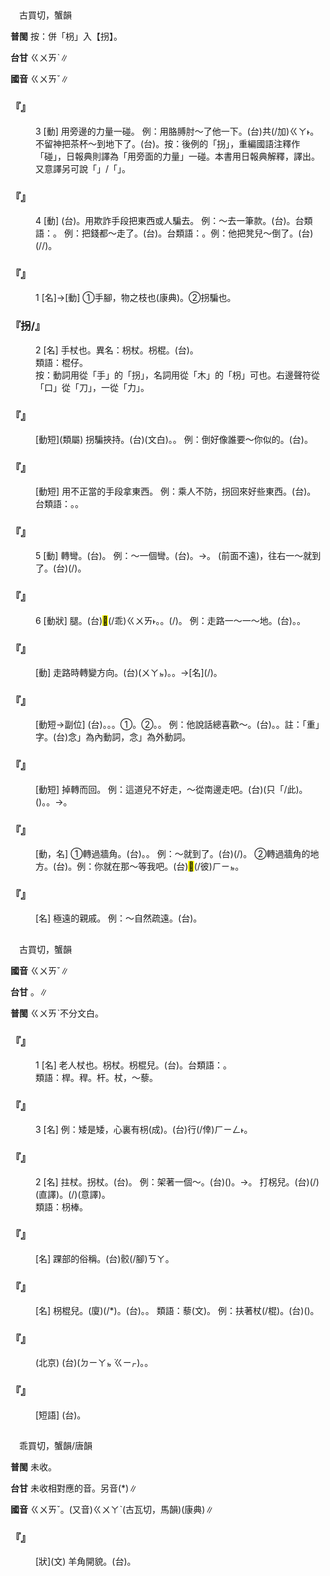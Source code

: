 
=={{ruby|拐|ㄍㄨㄞˇ}}==

　古買切，蟹韻

'''普閩''' 按：併「枴」入【拐】。

'''台甘''' <rt>ㄍㄨㄞˋ</rt>∥

'''國音''' <rt>ㄍㄨㄞˇ</rt>∥

    

==='''『{{ruby|拐|ㄍㄨㄞˇ}}』'''===
:3  [動] 用旁邊的力量一碰。 例：用胳膊肘～了他一下。(台){{ruby|用|ㄧㆲ˫}}{{ruby|手|ㄑㄧㄨˋ}}{{ruby|股|ㄍㆦˋ}}{{ruby|頭|ㄊㄠˊ}}共(/加)<rt>ㄍㄚ˫</rt>{{ruby|倒|ㄉㄜ˪}}{{ruby|掙|ㄐㆪ}}{{ruby|落|ㄌㄜㆷ ͘}}{{ruby|去|·ㄎㄧ˪}}。 不留神把茶杯～到地下了。(台){{ruby|無|ㆠㄜˊ}}{{ruby|細|ㄙㄨㆤ˪/ㄙㆤ˪}}{{ruby|膩|ㆢㄧ˫/ㄌㄧ˫}}{{ruby|將|ㄐㄧㆲ}}{{ruby|茶|ㄉㆤˊ}}{{ruby|甌|ㄠ}}{{ruby|掊|ㄅㄨㆤˋ}}{{ruby|對|ㄉㄨㄧ˪}}{{ruby|塗|ㄊㆦˊ}}{{ruby|腳|ㄎㄚ}}{{ruby|落|ㄌㄜㆷ ͘}}{{ruby|去|·ㄎㄧ˪}}。按：後例的「拐」，重編國語注釋作「碰」，日報典則譯為「用旁面的力量」一碰。本書用日報典解釋，譯出。又意譯另可說「{{ruby|<mark>&#xffadd;</mark>|ㄏㄨㆤˊ}}」/「{{ruby|撞|ㄉㆲ˫}}」。
    

==='''『{{ruby|拐|ㄍㄨㄞˇ}}』'''===
:4  [動] (台){{ruby|拐|ㄍㄨㄞˋ}}。用欺詐手段把東西或人騙去。 例：～去一筆款。(台){{ruby|騙|ㄆㄧㄢ˪}}{{ruby|走|ㄗㄠˋ}}{{ruby|一|ㄐㄧㆵ ͘}}{{ruby|條|ㄉㄧㄠˊ}}{{ruby|錢|ㄐㆪˊ}}。台類語：{{ruby|歪|ㄨㆮ/ㄨㄞ}}。 例：把錢都～走了。(台){{ruby|錢|ㄐㆪˊ}}{{ruby|付|ㄏㆦ˫}}{{ruby|伊|ㄧ}}{{ruby|拂|ㄏㄨㆵ}}{{ruby|了|ㄌㄧㄠˋ}}{{ruby|了|ㄌㄧㄠˋ}}{{ruby|去|ㄎㄧ˪}}。台類語：{{ruby|<mark>&#xffec0;</mark>|ㄍㄨㆩ˫}}{{ruby|走|ㄗㄠˋ}}。例：他把凳兒～倒了。(台){{ruby|伊|ㄧ}}{{ruby|將|ㄐㄧㆲ}}{{ruby|椅|ㄧˋ}}{{ruby|頭|ㄊㄠˊ}}{{ruby|仔|ㄚ}}{{ruby|抉|ㄍㄨㄚㆵ}}(/{{ruby|蹶|ㄍㄨㄚㆵ ͘}}/{{ruby|<mark>&#xffad2;</mark>|ㄌㆲ˪}}){{ruby|倒|ㄉㄜ˪}}。
    

==='''『{{ruby|拐|ㄍㄨㄞˇ}}』'''===
:1  [名]→[動] ①手腳，物之枝也(康典)。②拐騙也。
    

==='''『拐/{{ruby|枴|ㄍㄨㄞˇ}}』'''===
:2  [名] 手杖也。異名：枴杖。枴棍。(台){{ruby|枴|ㄍㄨㆮˋ}}{{ruby|仔|ㄚ}}。
:類語：棍仔。
:按：動詞用從「手」的「拐」，名詞用從「木」的「枴」可也。右邊聲符從「口」從「刀」，一從「力」。
:
    

==='''『{{ruby|拐|ㄍㄨㄞˇ}}{{ruby|帶|ㄉㄞˋ}}』'''===
: [動短](類屬) 拐騙挾持。(台){{ruby|拐|ㄍㄨㄞˋ}}{{ruby|帶|ㄉㄞ˪}}(文白)。{{ruby|拐|ㄍㄨㄞˋ}}{{ruby|騙|ㄆㄧㄢ˪}}{{ruby|攝|ㄒㄧㄚㆴ ͘}}{{ruby|走|ㄗㄠˋ}}。 例：倒好像誰要～你似的。(台){{ruby|恰|ㄍㄚㆷ}}{{ruby|若|ㄋㄚˋ}}{{ruby|像|ㄑㄧㆧ˫/ㄑㄧㆫ˫}}{{ruby|人|ㄌㄤˊ}}{{ruby|<mark>&#xffa49;</mark>|ㆠㆤㆷ/ㆠㄨㆤㆷ ͘}}{{ruby|來|·ㄌㄞˊ}}{{ruby|拐|ㄍㄨㄞˋ}}{{ruby|汝|ㄌㄧˋ}}{{ruby|咧|ㄌㆤ˪}}。
    

==='''『{{ruby|拐|ㄍㄨㄞˇ}}{{ruby|回|ㄏㄨㄟˊ}}{{ruby|來|ㄌㄞˊ}}』'''===
: [動短] 用不正當的手段拿東西。 例：乘人不防，拐回來好些東西。(台){{ruby|趁|ㄊㄢ˪}}{{ruby|人|ㄌㄤˊ}}{{ruby|無|ㆠㄜˊ}}{{ruby|提|ㄊㆤˊ}}{{ruby|防|ㄏㆲˊ}}{{ruby|恬|ㄉㄧㆰ˫}}{{ruby|恬|ㄉㄧㆰ˫}}{{ruby|共|ㄍㄚ˫}}{{ruby|人|ㄌㄤˊ}}{{ruby|攝|ㄒㄧㄚㆴ ͘}}{{ruby|一|ㄐㄧㆵ ͘}}{{ruby|寡|ㄍㄨㄚˋ}}{{ruby|物|ㄇㆭㆷ ͘/ㄇㄧㆷ ͘}}{{ruby|返|·ㄉㆰˋ}}{{ruby|來|·ㄌㄞˊ}}。
:台類語：{{ruby|手|ㄑㄧㄨˋ}}{{ruby|術|ㄙㄨㆵ ͘}}{{ruby|返|·ㄉㆰˋ}}{{ruby|來|·ㄌㄞˊ}}。{{ruby|偷|ㄊㄠ}}{{ruby|匎|ㄧㄚㆴ}}{{ruby|返|·ㄉㆰˋ}}{{ruby|來|·ㄌㄞˊ}}。
:
    

==='''『{{ruby|拐|ㄍㄨㄞˇ}}』'''===
:5  [動] 轉彎。(台){{ruby|斡|ㄨㄚㆵ}}。 例：～一個彎。(台){{ruby|斡|ㄨㄚㆵ}}{{ruby|一|ㄐㄧㆵ}}{{ruby|彎|ㄨㄢ}}。→{{ruby|斡|ㄨㄚㆵ}}{{ruby|角|ㄍㄚㆶ}}{{ruby|過|ㄍㄨㆤ˪/ㄍㆤ˪}}{{ruby|去|ㄎㄧ˪}}。 (前面不遠)，往右一～就到了。(台){{ruby|倒|ㄉㄜ˪}}{{ruby|爿|ㄅㄧㄥˊ}}{{ruby|斡|ㄨㄚㆵ}}{{ruby|一|ㄐㄧㆵ ͘}}{{ruby|下|·ㆤ˫}}{{ruby|著|ㄉㄧㄜㆷ}}(/{{ruby|都|ㄉㄜ˫}}){{ruby|到|ㄍㄠ˪}}。
    

==='''『{{ruby|拐|ㄍㄨㄞˇ}}』'''===
:6  [動狀] {{ruby|瘸|ㄑㄩㄝˊ}}腿。(台)<mark>&#xf91ec;</mark>(/乖)<rt>ㄍㄨㄞ˫</rt>{{ruby|腳|ㄎㄚ}}。{{ruby|跛|ㄅㄞˋ}}。{{ruby|<mark>&#xffc5a;</mark>|ㄨㆮㆷ}}(/{{ruby|斡|ㄨㄚㆵ}})。 例：走路一～一～地。(台){{ruby|行|ㄍㄧㆩˊ}}{{ruby|著|ㄉㄧㄜㆷ ͘}}{{ruby|路|ㄌㆦ˫}}。{{ruby|<mark>&#xffc5a;</mark>|ㄨㆮㆷ}}{{ruby|一|ㄐㄧㆵ ͘}}{{ruby|下|·ㆤ˫}}{{ruby|<mark>&#xffc5a;</mark>|ㄨㆮㆷ}}{{ruby|一|ㄐㄧㆵ ͘}}{{ruby|下|·ㆤ˫}}。
    

==='''『{{ruby|拐|ㄍㄨㄞˇ}}{{ruby|彎|ㄨㄢ}}{{ruby|兒|ㄦ}}』'''===
: [動] 走路時轉變方向。(台){{ruby|斡|ㄨㄚㆵ}}{{ruby|彎|ㄨㄢ}}({{ruby|/|ㄨㄢ}}<rt>ㄨㄚㆵ</rt>)。{{ruby|彎|ㄨㄢ}}{{ruby|路|ㄌㆦ˫}}。→[名]{{ruby|轉|ㄗㄨㄢˋ}}{{ruby|向|ㄏㄧㆲ˪}}(/{{ruby|方|ㄏㆲ}}{{ruby|向|ㄏㄧㆲ˪}}){{ruby|丌|ㆤ}}{{ruby|地|ㄉㆤ˫}}{{ruby|點|ㄉㄧㆰˋ}}。
    

==='''『{{ruby|拐|ㄍㄨㄞˇ}}{{ruby|彎|ㄨㄢ}}{{ruby|兒|ㄦ}}{{ruby|抹|ㄇㄛˇ}}{{ruby|角|ㄐㄧㄠˇ}}{{ruby|兒|ㄦ}}』'''===
: [動短→副位] (台){{ruby|斡|ㄨㄚㆵ}}{{ruby|彎|ㄨㄢ}}{{ruby|踅|ㄙㆤㆷ ͘}}{{ruby|角|ㄍㄚㆶ}}。{{ruby|彎|ㄨㄢ}}{{ruby|來|ㄌㄞˊ}}{{ruby|斡|ㄨㄚㆵ}}{{ruby|去|ㄎㄧ˪}}。{{ruby|彎|ㄨㄢ}}{{ruby|彎|ㄨㄢ}}{{ruby|斡|ㄨㄚㆵ}}{{ruby|斡|ㄨㄚㆵ}}。①{{ruby|重|ㄊㄧㄥˊ}}{{ruby|街|ㄍㄨㆤ/ㄍㆤ}}{{ruby|路|ㄌㆦ˫}}{{ruby|丌|ㆤ}}{{ruby|彎|ㄨㄢ}}{{ruby|斡|ㄨㄚㆵ}}{{ruby|一|ㄧㆵ}}{{ruby|直|ㄉㄧㆵ}}{{ruby|行|ㄍㄧㆩˊ}}。②{{ruby|講|ㄍㆲˋ}}{{ruby|→|ㄍㆲ}}{{ruby|話|ㄨㆤ˫}}{{ruby|無|ㆠㄜˊ}}{{ruby|直|ㄉㄧㆵ ͘}}{{ruby|講|ㄍㆲˋ}}。{{ruby|厚|ㄍㄠ˫}}{{ruby|話|ㄨㆤ˫}}{{ruby|屎|ㄙㄞˋ}}。 例：他說話總喜歡～。(台){{ruby|伊|ㄧ}}{{ruby|講|ㄍㆲˋ}}{{ruby|→|ㄍㆲ}}{{ruby|話|ㄨㆤ˫}}{{ruby|<mark>&#xffa55;</mark>|ㆣㄠˊ}}{{ruby|牽|ㄎㄢ}}{{ruby|<mark>&#xf8f7a;</mark>|ㄐㄧㄚ}}{{ruby|牽|ㄎㄢ}}{{ruby|<mark>&#xf8fbd;</mark>|ㄏㄧㄚ}}。{{ruby|加|ㄍㆤ}}{{ruby|講|ㄍㆲˋ}}{{ruby|東|ㄉㄤ}}{{ruby|講|ㄍㆲˋ}}{{ruby|西|ㄙㄞ}}。註：「重」字。(台)念{{ruby|「|ㄉㄧㄥˊ}}」為內動詞，念{{ruby|「|ㄊㄧㄥˊ}}」為外動詞。
    

==='''『{{ruby|拐|ㄍㄨㄞˇ}}{{ruby|回|ㄏㄨㄟˊ}}{{ruby|去|ㄑㄩˋ}}』'''===
: [動短] 掉轉而回。 例：這道兒不好走，～從南邊走吧。(台){{ruby|<mark>&#xffacb;</mark>|ㄗㆤ}}(只「/此{{ruby|」|ㄐㄧˋ}}{{ruby|個|ㆤˊ}}){{ruby|路|ㄌㆦ˫}}{{ruby|歹|ㄆㄞˋ/ㄆㆮˋ}}{{ruby|行|ㄍㄧㆩˊ}}。({{ruby|斡|ㄨㄚㆵ}}){{ruby|倒|ㄉㄜ˪}}{{ruby|轉|ㄉㆭˋ}}{{ruby|去|ㄎㄧ˪}}。{{ruby|對|ㄉㄨㄧ˪}}{{ruby|南|ㄌㆰˊ}}{{ruby|旁|ㄅㄧㄥˊ}}{{ruby|行|ㄍㄧㆩˊ}}。→{{ruby|行|ㄍㄧㆩˊ}}{{ruby|對|ㄉㄨㄧ˪}}{{ruby|南|ㄌㆰˊ}}{{ruby|旁|ㄅㄧㄥˊ}}{{ruby|去|ㄎㄧ˪}}。
    

==='''『{{ruby|拐|ㄍㄨㄞˇ}}{{ruby|角|ㄐㄧㄠˇ}}{{ruby|兒|ㄦ}}』'''===
: [動，名] ①轉過牆角。(台){{ruby|斡|ㄨㄚㆵ}}{{ruby|角|ㄍㄚㆶ}}。{{ruby|斡|ㄨㄚㆵ}}{{ruby|過|ㄍㆤ˪/ㄍㄨㆤ˪}}{{ruby|去|ㄎㄧ˪}}。 例：～就到了。(台){{ruby|斡|ㄨㄚㆵ}}{{ruby|角|ㄍㄚㆶ}}{{ruby|著|ㄉㄧㄜㆷ}}(/{{ruby|都|ㄉㄜ˫}}){{ruby|到|ㄍㄠ˪}}{{ruby|位|ㄨㄧ˫}}。 ②轉過牆角的地方。(台){{ruby|斡|ㄨㄚㆵ}}{{ruby|壁|ㄅㄧㄚㆷ}}{{ruby|角|ㄍㄚㆶ}}{{ruby|丌|ㆤ}}{{ruby|所|ㄙㆦˋ}}{{ruby|在|ㄗㄞ˫}}。例：你就在那～等我吧。(台){{ruby|汝|ㄌㄧˋ}}{{ruby|自|ㄗㄨ˫}}{{ruby|按|ㄢ˪}}{{ruby|爾|ㄋㆤ}}{{ruby|站|ㄉㄧㆰ˪}}<mark>&#xf8fbe;</mark>(/彼)<rt>ㄏㄧㆵ</rt>{{ruby|個|ㆤˊ}}{{ruby|斡|ㄨㄚㆵ}}{{ruby|角|ㄍㄚㆶ}}{{ruby|丌|ㆤ}}{{ruby|所|ㄙㆦˋ}}{{ruby|在|ㄗㄞ˫}}{{ruby|等|ㄉㄢˋ}}{{ruby|我|ㆣㄨㄚˋ}}。
    

==='''『{{ruby|拐|ㄍㄨㄞˇ}}{{ruby|八|ㄅㄚ}}{{ruby|角|ㄐㄧㄠˇ}}{{ruby|兒|ㄦ}}{{ruby|的|ㄉㄜ}}{{ruby|親|ㄑㄧㄣ}}{{ruby|戚|ㄑㄧ}}』'''===
: [名] 極遠的親戚。 例：～自然疏遠。(台){{ruby|牽|ㄎㄢ}}{{ruby|真|ㄐㄧㄣ}}{{ruby|遠|ㄏㆭ˫}}{{ruby|丌|ㆤ}}{{ruby|親|ㄑㄧㄣ}}{{ruby|情|ㄐㄧㆩˊ}}{{ruby|自|ㄗㄨ˫}}{{ruby|然|ㆢㄧㄢˊ/ㄌㄧㄢˊ}}{{ruby|是|ㄒㄧ˫}}{{ruby|較|ㄎㄚㆷ}}{{ruby|疏|ㄙㆦ}}{{ruby|去|ㄎㄧ˪}}。
    

=={{ruby|枴|ㄍㄨㄞˇ}}==

　古買切，蟹韻

'''國音''' <rt>ㄍㄨㄞˇ</rt>∥

'''台甘''' {{ruby|(文)|ㄍㄨㄞˋ}}。{{ruby|(語)|ㄍㄨㆮˋ}}∥

'''普閩''' <rt>ㄍㄨㄞˋ</rt>{{ruby|、|ㄍㄨㆮˋ}}不分文白。

    

==='''『{{ruby|枴|ㄍㄨㄞˇ}}』'''===
:1  [名] 老人杖也。枴杖。枴棍兒。(台){{ruby|枴|ㄍㄨㆮˋ}}{{ruby|仔|ㄚ}}。台類語：{{ruby|棍|ㄍㄨㄣ˪}}{{ruby|仔|ㄚ}}。
:類語：桿。稈。杆。杖，～藜。
:
    

==='''『{{ruby|枴|ㄍㄨㄞˇ}}』'''===
:3  [名] 例：矮是矮，心裏有枴(成)。(台){{ruby|矮|ㄨㆤˋ/ㆤˋ}}{{ruby|人|ㄌㄤˊ}}{{ruby|厚|ㄍㄠ˫}}行(/倖)<rt>ㄏㄧㄥ˫</rt>。
    

==='''『{{ruby|枴|ㄍㄨㄞˇ}}』'''===
:2  [名] 拄杖。拐杖。(台){{ruby|枴|ㄍㄨㆮˋ}}{{ruby|仔|ㄚ}}。 例：架著一個～。(台){{ruby|按|ㄏㄨㆩ˫}}({{ruby|一|ㄐㄧㆵ ͘}}{{ruby|枝|ㄍㄧ}}){{ruby|枴|ㄍㄨㄞˋ}}{{ruby|仔|ㄚ}}。→{{ruby|托|ㄊㄨㆷ}}{{ruby|枴|ㄍㄨㄞˋ}}{{ruby|仔|ㄚ}}。 打柺兒。(台){{ruby|撲|ㄆㄚㆷ}}{{ruby|骨|ㄍㄨㆵ}}{{ruby|橛|ㄍㄨㆤㆷ}}{{ruby|仔|ㄚ}}{{ruby|<mark>&#xffae6;</mark>|ㄊㄧㆵ}}{{ruby|<mark>&#xffaec;</mark>|ㄊㄜˊ}}(/{{ruby|<mark>&#xffbb5;</mark>|ㄑㄧㆵ}}{{ruby|<mark>&#xffbb6;</mark>|ㄊㄜˊ}})(直譯)。{{ruby|撲|ㄆㄚㆷ}}{{ruby|寸|ㄘㄨㄣ˪}}{{ruby|<mark>&#xffae6;</mark>|ㄊㄧㆵ}}{{ruby|<mark>&#xffaec;</mark>|ㄊㄜˊ}}(/{{ruby|<mark>&#xffbb5;</mark>|ㄑㄧㆵ}}{{ruby|<mark>&#xffbb6;</mark>|ㄊㄜˊ}})(意譯)。
:類語：枴棒。
:
    

==='''『{{ruby|枴|ㄍㄨㄞˇ}}{{ruby|子|·ㄗˇ}}』'''===
: [名] 踝部的俗稱。(台)骹(/腳)<rt>ㄎㄚ</rt>{{ruby|目|ㆠㄚㆶ ͘}}。
    

==='''『{{ruby|枴|ㄍㄨㄞˇ}}{{ruby|杖|ㄓㄤˋ}}』'''===
: [名] 枴棍兒。(廈){{ruby|洞|ㄉㆲ˫}}{{ruby|葛|ㄍㄚㆵ}}(/{{ruby|撞|ㄉㆲ˫}}*{{ruby|級|ㄎㄚㆵ}})。(台){{ruby|青|ㄘㆥ/ㄑㆪ}}{{ruby|盲|ㄇㆤˊ/ㄇㄧˊ}}{{ruby|枴|ㄍㄨㄞˋ}}{{ruby|仔|ㄚ}}。{{ruby|枴|ㄍㄨㄞˋ}}{{ruby|仔|ㄚ}}。 類語：藜(文)。 例：扶著杖(/棍)。(台){{ruby|<mark>&#xffaf6;</mark>|ㄏㄨㆩ˫}}{{ruby|枴|ㄍㄨㄞˋ}}{{ruby|仔|ㄚ}}({{ruby|行|ㄍㄧㆩˊ}}{{ruby|路|ㄌㆦ˫}})。
    

==='''『{{ruby|架|ㄐㄧㄚˋ}}{{ruby|著|ㄓㄜ}}{{ruby|枴|ㄍㄨㄞˇ}}{{ruby|杖|ㄓㄤˋ}}』'''===
: (北京) (台){{ruby|<mark>&#xffb58;</mark>|ㆣㄧㄚㆷ ͘}}{{ruby|枴|ㄍㄨㄞˋ}}{{ruby|仔|ㄚ}}({{ruby|/|ㄙㄨㆷ ͘}}<rt>ㄉㄧㄚㆵ ͘</rt><rt>ㄍㄧㆷ</rt>)。{{ruby|托|ㄊㄨㆷ}}{{ruby|枴|ㄍㄨㄞˋ}}{{ruby|仔|ㄚ}}。
    

==='''『{{ruby|拄|ㄓㄨˇ}}{{ruby|枴|ㄍㄨㄞˇ}}{{ruby|杖|ㄓㄤˋ}}』'''===
: [短語] (台){{ruby|托|ㄊㄨㆷ}}{{ruby|枴|ㄍㄨㄞˋ}}{{ruby|仔|ㄚ}}。
    

=={{ruby|<mark>&#xf9c7d;</mark>|ㄍㄨㄞˇ}}==

　乖買切，蟹韻/唐韻

'''普閩''' 未收。

'''台甘''' 未收相對應的音。另音({{ruby|<mark>&#xf9c7d;</mark>|ㄍㄨㄞˋ}}*)∥

'''國音''' <rt>ㄍㄨㄞˇ</rt>。(又音)<rt>ㄍㄨㄚˋ</rt>(古瓦切，馬韻)(康典)∥

    

==='''『{{ruby|<mark>&#xf9c7d;</mark>|ㄍㄨㄞˇ}}』'''===
: [狀](文) 羊角開貌。(台){{ruby|羊|ㄧㆫˊ/ㄧㆧˊ}}{{ruby|角|ㄍㄚㆶ}}{{ruby|<mark>&#xf9cba;</mark>|ㆣㄧㄤ˪}}{{ruby|<mark>&#xf9cba;</mark>|ㆣㄧㄤ˪}}{{ruby|丌|ㆤ}}{{ruby|款|ㄎㄨㄢˋ}}。
    
